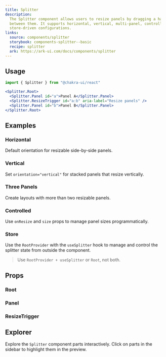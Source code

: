 ```yaml
---
title: Splitter
description:
  The Splitter component allows users to resize panels by dragging a handle
  between them. It supports horizontal, vertical, multi-panel, controlled, and
  store-driven configurations.
links:
  source: components/splitter
  storybook: components-splitter--basic
  recipe: splitter
  ark: https://ark-ui.com/docs/components/splitter
---
```


<ExampleTabs name="splitter-basic" />

## Usage

```jsx
import { Splitter } from "@chakra-ui/react"
```

```jsx
<Splitter.Root>
  <Splitter.Panel id="a">Panel A</Splitter.Panel>
  <Splitter.ResizeTrigger id="a:b" aria-label="Resize panels" />
  <Splitter.Panel id="b">Panel B</Splitter.Panel>
</Splitter.Root>
```

## Examples

### Horizontal

Default orientation for resizable side-by-side panels.

<ExampleTabs name="splitter-basic" />

### Vertical

Set `orientation="vertical"` for stacked panels that resize vertically.

<ExampleTabs name="splitter-vertical" />

### Three Panels

Create layouts with more than two resizable panels.

<ExampleTabs name="splitter-three-panels" />

### Controlled

Use `onResize` and `size` props to manage panel sizes programmatically.

<ExampleTabs name="splitter-controlled" />

### Store

Use the `RootProvider` with the `useSplitter` hook to manage and control the
splitter state from outside the component.

> Use `RootProvider + useSplitter` or `Root`, not both.

<ExampleTabs name="splitter-with-store" />

## Props

### Root

<PropTable component="Splitter" part="Root" />

### Panel

<PropTable component="Splitter" part="Panel" />

### ResizeTrigger

<PropTable component="Splitter" part="ResizeTrigger" />

## Explorer

Explore the `Splitter` component parts interactively. Click on parts in the
sidebar to highlight them in the preview.

<Explorer name="splitter-explorer" />
